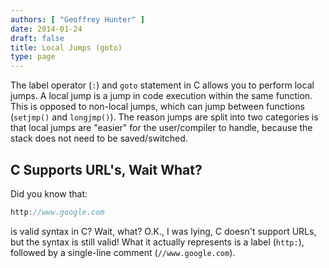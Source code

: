 ```yaml
---
authors: [ "Geoffrey Hunter" ]
date: 2014-01-24
draft: false
title: Local Jumps (goto)
type: page
---
```



The label operator (`:`) and `goto` statement in C allows you to perform local jumps. A local jump is a jump in code execution within the same function. This is opposed to non-local jumps, which can jump between functions (`setjmp()` and `longjmp()`). The reason jumps are split into two categories is that local jumps are "easier" for the user/compiler to handle, because the stack does not need to be saved/switched.

## C Supports URL's, Wait What?

Did you know that:

```c
http://www.google.com
```

is valid syntax in C? Wait, what? O.K., I was lying, C doesn't support URLs, but the syntax is still valid! What it actually represents is a label (`http:`), followed by a single-line comment (`//www.google.com`).
